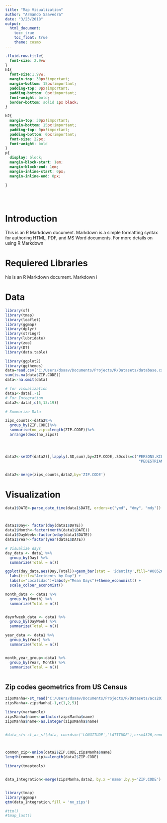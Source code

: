 ```yaml
---
title: "Map Visualization"
author: "Armando Saavedra"
date: "3/23/2018"
output:
  html_document:
    toc: true
    toc_float: true
    theme: cosmo
---
```




```css
.fluid.row.title{
  font-size: 2.9vw
}
h1{
  font-size:1.9vw;
  margin-top: 30px!important;
  margin-bottom: 15px!important;
  padding-top: 0px!important;
  padding-bottom: 0px!important;
  font-weight: bold;
  border-bottom: solid 1px black;
}

h2{
  margin-top: 30px!important;
  margin-bottom: 15px!important;
  padding-top: 0px!important;
  padding-bottom: 0px!important;
  font-size: 22px;
  font-weight: bold
}
p{
  display: block;
  margin-block-start: 1em;
  margin-block-end: 1em;
  margin-inline-start: 0px;
  margin-inline-end: 0px;
  
}


  

```


<style>
.list-group-item.active, .list-group-item.active:focus, .list-group-item.active:hover {
    background-color: black;
}
</style>

# Introduction

This is an R Markdown document. Markdown is a simple formatting syntax for authoring HTML, PDF, and MS Word documents. For more details on using R Markdown

# Requiered Libraries
his is an R Markdown document. Markdown i

# Data

```r
library(sf)
library(tmap)
library(leaflet)
library(ggmap)
library(dplyr)
library(stringr)
library(lubridate)
library(zoo)
library(DT)
library(data.table)

library(ggplot2)
library(ggthemes)
data=read.csv('C:/Users/dsaav/Documents/Projects/R/Datasets/database.csv',header=TRUE,stringsAsFactors = FALSE)
sum(is.na(data$ZIP.CODE))
data<-na.omit(data) 

# for visualization
data1<-data[,-1]
# For Integration
data2<-data[,c(5,13:19)]

# Summarize Data

zips_counts<-data2%>%
  group_by(ZIP.CODE)%>%
  summarise(no_zips=length(ZIP.CODE))%>%
  arrange(desc(no_zips))




data2<-setDT(data2)[,lapply(.SD,sum),by=ZIP.CODE,.SDcols=c("PERSONS.KILLED","PEDESTRIANS.INJURED",
                                                            "PEDESTRIANS.KILLED","CYCLISTS.INJURED",                                                                       "CYCLISTS.KILLED","MOTORISTS.INJURED",                                                                         "MOTORISTS.KILLED")]


data2<-merge(zips_counts,data2,by='ZIP.CODE')

```


# Visualization
```r

data1$DATE<-parse_date_time(data1$DATE, orders=c("ymd", "dmy", "mdy"))



data1$Day<- factor(day(data1$DATE))
data1$Month<-factor(month(data1$DATE))
data1$DayWeek<-factor(wday(data1$DATE))
data1$Year<-factor(year(data1$DATE))

# Visualize days
day_data <- data1 %>%
  group_by(Day) %>%
  summarize(Total = n()) 

ggplot(day_data,aes(Day,Total))+geom_bar(stat = 'identity',fill="#00526D")+
  labs(title="Accidents by Day") + 
  labs(x="Localidad")+labs(y="Mean Days")+theme_economist() +
  scale_colour_economist()

month_data <- data1 %>%
  group_by(Month) %>%
  summarize(Total = n())


dayofweek_data <- data1 %>%
  group_by(DayWeek) %>%
  summarize(Total = n()) 

year_data <- data1 %>%
  group_by(Year) %>%
  summarize(Total = n()) 


month_year_group<-data1 %>%
  group_by(Year, Month) %>%
  summarize(Total = n())



```



## Zip codes geometrics from US Census

```r


zipsManha<-st_read('C:/Users/dsaav/Documents/Projects/R/Datasets/acs2018_5yr_B01003_86000US10543/acs2018_5yr_B01003_86000US10543.shp')
zipsManha<-zipsManha[-1,c(1,2,5)]

library(varhandle)
zipsManha$name<-unfactor(zipsManha$name)
zipsManha$name<-as.integer(zipsManha$name)


#data_sf<-st_as_sf(data, coords=c('LONGITUDE','LATITUDE'),crs=4326,remove =FALSE )



common_zip<-union(data2$ZIP.CODE,zipsManha$name)
length(common_zip)==length(data2$ZIP.CODE)

library(tmaptools)


data_Integration<-merge(zipsManha,data2, by.x ='name',by.y='ZIP.CODE')



```

```r
library(tmap)
library(ggmap)
qtm(data_Integration,fill = 'no_zips')

#ttm()
#tmap_last()

```




